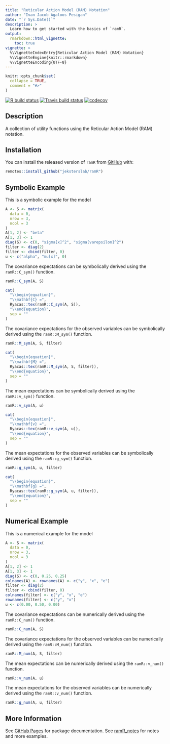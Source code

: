 ```yaml
---
title: "Reticular Action Model (RAM) Notation"
author: "Ivan Jacob Agaloos Pesigan"
date: "`r Sys.Date()`"
description: >
  Learn how to get started with the basics of `ramR`.
output:
  rmarkdown::html_vignette:
    toc: true
vignette: >
  %\VignetteIndexEntry{Reticular Action Model (RAM) Notation}
  %\VignetteEngine{knitr::rmarkdown}
  %\VignetteEncoding{UTF-8}
---
```


```r
knitr::opts_chunk$set(
  collapse = TRUE,
  comment = "#>"
)
```

<!-- badges: start -->
[![R build status](https://github.com/jeksterslab/ramR/workflows/R-CMD-check/badge.svg?branch=master)](https://github.com/jeksterslab/ramR/actions?workflow=R-CMD-check)
[![Travis build status](https://travis-ci.com/jeksterslab/ramR.svg?branch=master)](https://travis-ci.com/jeksterslab/ramR)
[![codecov](https://codecov.io/github/jeksterslab/ramR/branch/master/graphs/badge.svg)](https://codecov.io/github/jeksterslab/ramR) 
<!-- badges: end -->

## Description

A collection of utility functions using the Reticular Action Model (RAM) notation.

## Installation

You can install the released version of `ramR` from [GitHub](https://github.com/jeksterslab/ramR) with:

```r
remotes::install_github("jeksterslab/ramR")
```

## Symbolic Example

This is a symbolic example for the model

\begin{equation}
  y = \alpha + \beta x + \varepsilon .
\end{equation}

```r
A <- S <- matrix(
  data = 0,
  nrow = 3,
  ncol = 3
)
A[1, 2] <- "beta"
A[1, 3] <- 1
diag(S) <- c(0, "sigma[x]^2", "sigma[varepsilon]^2")
filter <- diag(2)
filter <- cbind(filter, 0)
u <- c("alpha", "mu[x]", 0)
```

The covariance expectations
can be symbolically derived using the `ramR::C_sym()` function.

```r
ramR::C_sym(A, S)
```

```r
cat(
  "\\begin{equation}",
  "\\mathbf{C} =",
  Ryacas::tex(ramR::C_sym(A, S)),
  "\\end{equation}",
  sep = ""
)
```

The covariance expectations for the observed variables
can be symbolically derived using the `ramR::M_sym()` function.

```r
ramR::M_sym(A, S, filter)
```

```r
cat(
  "\\begin{equation}",
  "\\mathbf{M} =",
  Ryacas::tex(ramR::M_sym(A, S, filter)),
  "\\end{equation}",
  sep = ""
)
```

The mean expectations
can be symbolically derived using the `ramR::v_sym()` function.

```r
ramR::v_sym(A, u)
```

```r
cat(
  "\\begin{equation}",
  "\\mathbf{v} =",
  Ryacas::tex(ramR::v_sym(A, u)),
  "\\end{equation}",
  sep = ""
)
```

The mean expectations for the observed variables
can be symbolically derived using the `ramR::g_sym()` function.

```r
ramR::g_sym(A, u, filter)
```

```r
cat(
  "\\begin{equation}",
  "\\mathbf{g} =",
  Ryacas::tex(ramR::g_sym(A, u, filter)),
  "\\end{equation}",
  sep = ""
)
```

## Numerical Example

This is a numerical example for the model

\begin{equation}
  \begin{split}
    y &= \alpha + \beta x + \varepsilon \\
    y &= 0 + 0.50 x + \varepsilon .
  \end{split}
\end{equation}


```r
A <- S <- matrix(
  data = 0,
  nrow = 3,
  ncol = 3
)
A[1, 2] <- 1
A[1, 3] <- 1
diag(S) <- c(0, 0.25, 0.25)
colnames(A) <- rownames(A) <- c("y", "x", "e")
filter <- diag(2)
filter <- cbind(filter, 0)
colnames(filter) <- c("y", "x", "e")
rownames(filter) <- c("y", "x")
u <- c(0.00, 0.50, 0.00)
```

The covariance expectations
can be numerically derived using the `ramR::C_num()` function.

```r
ramR::C_num(A, S)
```

The covariance expectations for the observed variables
can be numerically derived using the `ramR::M_num()` function.

```r
ramR::M_num(A, S, filter)
```

The mean expectations
can be numerically derived using the `ramR::v_num()` function.

```r
ramR::v_num(A, u)
```

The mean expectations for the observed variables
can be numerically derived using the `ramR::v_num()` function.

```r
ramR::g_num(A, u, filter)
```

## More Information

See [GitHub Pages](https://jeksterslab.github.io/ramR/index.html)
for package documentation.
See [ramR_notes](https://jeksterslab.github.io/ramR_notes/index.html)
for notes and more examples.
